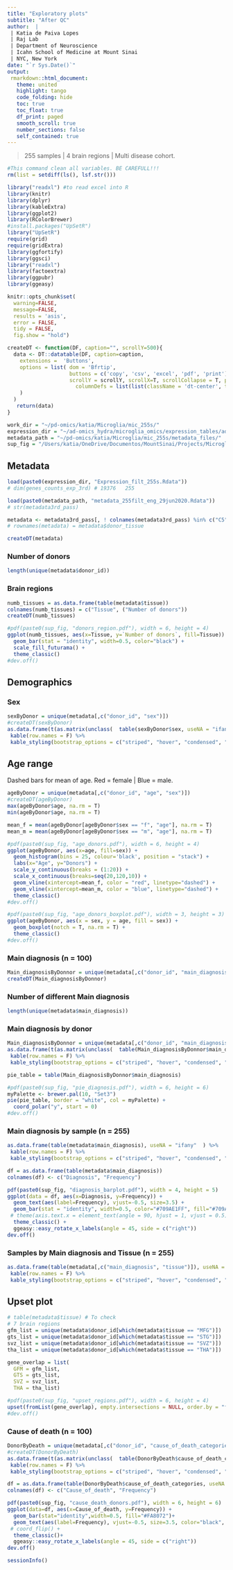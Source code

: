 ```yaml
---
title: "Exploratory plots"
subtitle: "After QC"
author:  |
 | Katia de Paiva Lopes 
 | Raj Lab
 | Department of Neuroscience
 | Icahn School of Medicine at Mount Sinai
 | NYC, New York
date: "`r Sys.Date()`"
output: 
 rmarkdown::html_document:
   theme: united
   highlight: tango
   code_folding: hide
   toc: true
   toc_float: true
   df_print: paged
   smooth_scroll: true
   number_sections: false
   self_contained: true  
---
```


> 255 samples | 
> 4 brain regions | 
> Multi disease cohort. 

```r
#This command clean all variables. BE CAREFULL!!! 
rm(list = setdiff(ls(), lsf.str()))
```

```r
library("readxl") #to read excel into R
library(knitr)
library(dplyr)
library(kableExtra)
library(ggplot2)
library(RColorBrewer)
#install.packages("UpSetR")
library("UpSetR")
require(grid)
require(gridExtra)
library(ggfortify)
library(ggsci)
library("readxl")
library(factoextra)
library(ggpubr)
library(ggeasy)

knitr::opts_chunk$set( 
  warning=FALSE,
  message=FALSE,
  results = 'asis',
  error = FALSE,
  tidy = FALSE,
  fig.show = "hold")
```

```r
createDT <- function(DF, caption="", scrollY=500){
  data <- DT::datatable(DF, caption=caption,
    extensions =  'Buttons',
    options = list( dom = 'Bfrtip', 
                    buttons = c('copy', 'csv', 'excel', 'pdf', 'print'), 
                    scrollY = scrollY, scrollX=T, scrollCollapse = T, paging = F,  
                      columnDefs = list(list(className = 'dt-center', targets = "_all"))
    )
  ) 
   return(data)
}
```

```r
work_dir = "~/pd-omics/katia/Microglia/mic_255s/"
expression_dir = "~/ad-omics_hydra/microglia_omics/expression_tables/added_pilot_314s/expr_4brain_regions/"
metadata_path = "~/pd-omics/katia/Microglia/mic_255s/metadata_files/"
sup_fig = "/Users/katia/OneDrive/Documentos/MountSinai/Projects/Microglia/Suplementary_material/expl_plots/"
```

## Metadata
```r
load(paste0(expression_dir, "Expression_filt_255s.Rdata")) 
# dim(genes_counts_exp_3rd) # 19376   255

load(paste0(metadata_path, "metadata_255filt_eng_29jun2020.Rdata"))
# str(metadata3rd_pass)

metadata <- metadata3rd_pass[, ! colnames(metadata3rd_pass) %in% c("C5", "C6", "C7", "C8", "C9", "C10")] 
# rownames(metadata) = metadata$donor_tissue

createDT(metadata)
```

### Number of donors
```r
length(unique(metadata$donor_id))
```

### Brain regions 
```r
numb_tissues = as.data.frame(table(metadata$tissue))
colnames(numb_tissues) = c("Tissue", ("Number of donors"))
createDT(numb_tissues)

```

```r

#pdf(paste0(sup_fig, "donors_region.pdf"), width = 6, height = 4)
ggplot(numb_tissues, aes(x=Tissue, y=`Number of donors`, fill=Tissue)) +
  geom_bar(stat = "identity", width=0.5, color="black") +
  scale_fill_futurama() +
  theme_classic()
#dev.off()

```

## Demographics 
### Sex 
```r
sexByDonor = unique(metadata[,c("donor_id", "sex")])
#createDT(sexByDonor)
as.data.frame(t(as.matrix(unclass(  table(sexByDonor$sex, useNA = "ifany"))))) %>%
 kable(row.names = F) %>%
 kable_styling(bootstrap_options = c("striped", "hover", "condensed", "responsive"))

```

## Age range
Dashed bars for mean of age. Red = female | Blue = male. 
```r
ageByDonor = unique(metadata[,c("donor_id", "age", "sex")])
#createDT(ageByDonor)
max(ageByDonor$age, na.rm = T)
min(ageByDonor$age, na.rm = T)
```

```r
mean_f = mean(ageByDonor[ageByDonor$sex == "f", "age"], na.rm = T)
mean_m = mean(ageByDonor[ageByDonor$sex == "m", "age"], na.rm = T)

#pdf(paste0(sup_fig, "age_donors.pdf"), width = 6, height = 4)
ggplot(ageByDonor, aes(x=age, fill=sex)) +
  geom_histogram(bins = 25, colour='black', position = "stack") +
  labs(x="Age", y="Donors") +
  scale_y_continuous(breaks = (1:20)) +
  scale_x_continuous(breaks=seq(20,120,10)) + 
  geom_vline(xintercept=mean_f, color = "red", linetype="dashed") +
  geom_vline(xintercept=mean_m, color = "blue", linetype="dashed") +
  theme_classic()
#dev.off()
```

```r
#pdf(paste0(sup_fig, "age_donors_boxplot.pdf"), width = 3, height = 3)
ggplot(ageByDonor, aes(x = sex, y = age, fill = sex)) +
  geom_boxplot(notch = T, na.rm = T) +
  theme_classic()
#dev.off()

```

### Main diagnosis (n = 100)
```r
Main_diagnosisByDonnor = unique(metadata[,c("donor_id", "main_diagnosis")])
createDT(Main_diagnosisByDonnor)
```

### Number of different Main diagnosis 
```r
length(unique(metadata$main_diagnosis))
```

### Main diagnosis by donor
```r
Main_diagnosisByDonnor = unique(metadata[,c("donor_id", "main_diagnosis")])
as.data.frame(t(as.matrix(unclass(  table(Main_diagnosisByDonnor$main_diagnosis, useNA = "ifany")  )))) %>%
 kable(row.names = F) %>%
 kable_styling(bootstrap_options = c("striped", "hover", "condensed", "responsive"))

```

```r
pie_table = table(Main_diagnosisByDonnor$main_diagnosis)

#pdf(paste0(sup_fig, "pie_diagnosis.pdf"), width = 6, height = 6)
myPalette <- brewer.pal(10, "Set3") 
pie(pie_table, border = "white", col = myPalette) +
  coord_polar("y", start = 0) 
#dev.off()
```

### Main diagnosis by sample (n = 255)
```r
as.data.frame(table(metadata$main_diagnosis), useNA = "ifany"  ) %>%
 kable(row.names = F) %>%
 kable_styling(bootstrap_options = c("striped", "hover", "condensed", "responsive"))

```

```r
df = as.data.frame(table(metadata$main_diagnosis))
colnames(df) <- c("Diagnosis", "Frequency")

pdf(paste0(sup_fig, "diagnosis_barplot.pdf"), width = 4, height = 5)
ggplot(data = df, aes(x=Diagnosis, y=Frequency)) +
  geom_text(aes(label=Frequency), vjust=-0.5, size=3.5) +
  geom_bar(stat = "identity", width=0.5, color="#709AE1FF", fill="#709AE1FF") + 
 # theme(axis.text.x = element_text(angle = 90, hjust = 1, vjust = 0.5)) + 
  theme_classic() +
  ggeasy::easy_rotate_x_labels(angle = 45, side = c("right"))
dev.off()
```

### Samples by Main diagnosis and Tissue (n = 255)
```r
as.data.frame(table(metadata[,c("main_diagnosis", "tissue")]), useNA = "ifany"  ) %>% tidyr::spread(tissue, Freq) %>%
 kable(row.names = F) %>%
 kable_styling(bootstrap_options = c("striped", "hover", "condensed", "responsive"))

```

## Upset plot
```r
# table(metadata$tissue) # To check
# 7 brain regions 
gfm_list = unique(metadata$donor_id[which(metadata$tissue == "MFG")])
gts_list = unique(metadata$donor_id[which(metadata$tissue == "STG")])
svz_list = unique(metadata$donor_id[which(metadata$tissue == "SVZ")])
tha_list = unique(metadata$donor_id[which(metadata$tissue == "THA")])

gene_overlap = list(
  GFM = gfm_list,
  GTS = gts_list, 
  SVZ = svz_list,
  THA = tha_list)

#pdf(paste0(sup_fig, "upset_regions.pdf"), width = 6, height = 4)
upset(fromList(gene_overlap), empty.intersections = NULL, order.by = "freq",nsets = 7, sets.bar.color = "#56B4E9")
#dev.off()
```

### Cause of death (n = 100)
```r
DonorByDeath = unique(metadata[,c("donor_id", "cause_of_death_categories")])
#createDT(DonorByDeath)
as.data.frame(t(as.matrix(unclass(  table(DonorByDeath$cause_of_death_categories, useNA = "ifany")  )))) %>%
 kable(row.names = F) %>%
 kable_styling(bootstrap_options = c("striped", "hover", "condensed", "responsive"))

```

```r

df = as.data.frame(table(DonorByDeath$cause_of_death_categories, useNA = "ifany"))
colnames(df) <- c("Cause_of_death", "Frequency")

pdf(paste0(sup_fig, "cause_death_donors.pdf"), width = 6, height = 6)
ggplot(data=df, aes(x=Cause_of_death, y=Frequency)) +
  geom_bar(stat="identity",width=0.5, fill="#FA8072")+
  geom_text(aes(label=Frequency), vjust=-0.5, size=3.5, color="black", size=3.5)+
 # coord_flip() + 
  theme_classic()+
  ggeasy::easy_rotate_x_labels(angle = 45, side = c("right"))
dev.off()
```


```r
sessionInfo()
```

